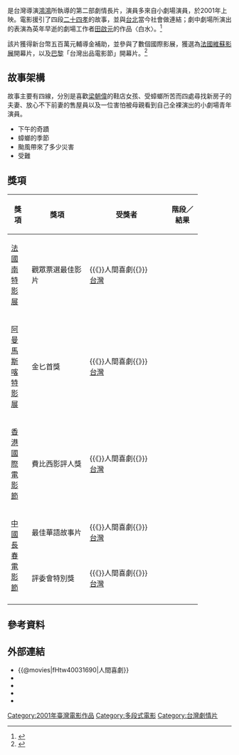 {{Infobox_Film
| name           = 人間喜劇
| original_name  = ''{{lang|en|The Human Comedy}}'' 
| image          = 
| starring       = [[張令嫻|張令嫻]]<br />[[溫吉興|溫吉興]]<br />[[蔣薇華|蔣薇華]]<br />[[李康宜|李康宜]]<br /> [[趙自強|趙自強]]
| director       = [[鴻鴻|鴻鴻]] 
| writer         = [[鴻鴻|鴻鴻]] 
| producer_2     = 鴻鴻、[[徐立功|徐立功]]
| studio         = 快活羊電影工作室有限公司
| distributor    = 縱橫國際影視股份有限公司<br>黑眼睛文化事業有限公司
| music          = 張勇志
| cinematography = 彭家如
| editing        = 
| released       = {{film date|2002|4|27|臺灣}}
| runtime        = 116分鐘
| country        = {{台灣電影產地}}
| language       = [[國語|國語]]<br />[[台語|台語]]
| budget         = 
| awards         = 
| imdb_id        = tt0357092
}}

{{engname|《人間喜劇》|''The Human Comedy''}}是台灣導演[[鴻鴻|鴻鴻]]所執導的第二部劇情長片，演員多來自小劇場演員，於2001年上映。電影援引了四段[[二十四孝|二十四孝]]的故事，並與[[台北|台北]]當今社會做連結；劇中劇場所演出的表演為英年早逝的劇場工作者[[田啟元|田啟元]]的作品〈白水〉。<ref>{{Cite web |url=http://cinespot.com/hkmreviews/c5humancomedy.html |title=Cinespot動映地帶:人間喜劇 |accessdate=2013-10-28 |archive-date=2016-04-27 |archive-url=https://web.archive.org/web/20160427031543/http://cinespot.com/hkmreviews/c5humancomedy.html |dead-url=no }}</ref>

該片獲得新台幣五百萬元輔導金補助，並參與了數個國際影展，獲選為[[法國|法國]][[沃蘇勒亞洲國際電影節|維蘇影展]]開幕片，以及[[巴黎|巴黎]]「台灣出品電影節」開幕片。<ref>{{Cite web |url=http://www.taiwancinema.com/ct_12165_252 |title=人間喜劇:台灣電影網 |access-date=2013-10-28 |archive-url=https://web.archive.org/web/20131029201742/http://www.taiwancinema.com/ct_12165_252 |archive-date=2013-10-29 |dead-url=yes }}</ref>

== 故事架構 ==
故事主要有四線，分別是喜歡[[梁朝偉|梁朝偉]]的鞋店女孩、受蟑螂所苦而四處尋找新房子的夫妻、放心不下前妻的售屋員以及一位害怕被母親看到自己全裸演出的小劇場青年演員。
*下午的奇蹟
*蟑螂的季節
*颱風帶來了多少災害
*受難

== 獎項 ==
{| class="wikitable" width="85%"
|-align=center
! width="10%"|獎項
! width="28%"|獎項
! width=<!保留調整空間"25%">|受獎者
! width="15%"|階段／結果
|- align=center
| rowspan="1"|[[法國|法國]][[南特影展|南特影展]]
| 觀眾票選最佳影片
| {{《}}人間喜劇{{》}}<br>[[台灣|台灣]]
| {{won}}
|- align=center
| rowspan="1"|[[阿曼|阿曼]][[馬斯喀特影展|馬斯喀特影展]]
| 金匕首獎
| {{《}}人間喜劇{{》}}<br>[[台灣|台灣]]
| {{won}}
|- align=center
| rowspan="1"|[[香港國際電影節|香港國際電影節]]
| 費比西影評人獎
| {{《}}人間喜劇{{》}}<br>[[台灣|台灣]]
| {{nom}}
|- align=center
| rowspan="2"|[[中國|中國]][[長春電影節|長春電影節]]
| 最佳華語故事片
| {{《}}人間喜劇{{》}}<br>[[台灣|台灣]]
| {{nom}}
|- align=center
| 評委會特別獎
| {{《}}人間喜劇{{》}}<br>[[台灣|台灣]]
| {{won}}
|- align=center
|}

== 參考資料 ==
{{reflist}}

== 外部連結 ==
*{{@movies|fHtw40031690|人間喜劇}}
*{{hkmdb title|12649|人間喜劇}}
*{{Mtime|37228|人間喜劇}}
*{{douban|title=人間喜劇}}
*{{imdb title|0357092|人間喜劇}}

{{鴻鴻電影作品}}
[[Category:2001年臺灣電影作品|Category:2001年臺灣電影作品]]
[[Category:多段式電影|Category:多段式電影]]
[[Category:台灣劇情片|Category:台灣劇情片]]